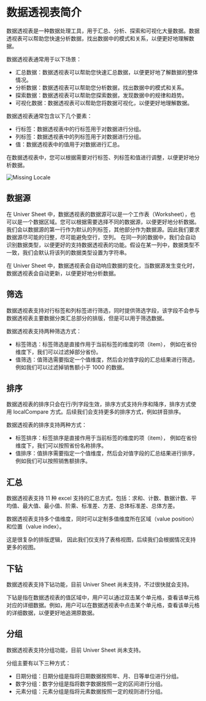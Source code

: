 
# 数据透视表简介

数据透视表是一种数据处理工具，用于汇总、分析、探索和可视化大量数据。数据透视表可以帮助您快速分析数据，找出数据中的模式和关系，以便更好地理解数据。

数据透视表通常用于以下场景：

- 汇总数据：数据透视表可以帮助您快速汇总数据，以便更好地了解数据的整体情况。
- 分析数据：数据透视表可以帮助您分析数据，找出数据中的模式和关系。
- 探索数据：数据透视表可以帮助您探索数据，发现数据中的规律和趋势。
- 可视化数据：数据透视表可以帮助您将数据可视化，以便更好地理解数据。

数据透视表通常包含以下几个要素：

- 行标签：数据透视表中的行标签用于对数据进行分组。
- 列标签：数据透视表中的列标签用于对数据进行分组。
- 值：数据透视表中的值用于对数据进行汇总。

在数据透视表中，您可以根据需要对行标签、列标签和值进行调整，以便更好地分析数据。

<Image src={PivotImage} alt="Missing Locale" width={800} />

## 数据源

在 Univer Sheet 中，数据透视表的数据源可以是一个工作表（Worksheet），也可以是一个数据区域。您可以根据需要选择不同的数据源，以便更好地分析数据。
我们会以数据源的第一行作为默认的列标签，其他部分作为数据源。因此我们要求数据源尽可能的归整，尽可能避免空行，空列。
在同一列的数据中，我们会自动识别数据类型，以便更好的支持数据透视表的功能。假设在某一列中，数据类型不一致，我们会默认将该列的数据类型设置为字符串。

在 Univer Sheet 中，数据透视表会自动响应数据的变化，当数据源发生变化时，数据透视表会自动更新，以便更好地分析数据。

## 筛选

数据透视表支持对行标签和列标签进行筛选，同时提供筛选字段，该字段不会参与数据透视表主要数据分类汇总部分的排版，但是可以用于筛选数据。

数据透视表支持两种筛选方式：
- 标签筛选：标签筛选是直接作用于当前标签的维度的项（item）， 例如在省份维度下，我们可以过滤掉部分省份。
- 值筛选：值筛选需要指定一个值维度，然后会对值字段的汇总结果进行筛选，例如我们可以过滤掉销售额小于 1000 的数据。

## 排序

数据透视表的排序只会在行/列字段生效，排序方式支持升序和降序，排序方式使用 localCompare 方式。后续我们会支持更多的排序方式，例如拼音排序。

数据透视表的排序支持两种方式：
- 标签排序：标签排序是直接作用于当前标签的维度的项（item）， 例如在省份维度下，我们可以按照省份名称排序。
- 值排序：值排序需要指定一个值维度，然后会对值字段的汇总结果进行排序，例如我们可以按照销售额排序。

## 汇总

数据透视表支持 11 种 excel 支持的汇总方式，包括：求和、计数、数据计数、平均值、最大值、最小值、阶乘、标准差、方差、总体标准差、总体方差。

数据透视表支持多个值维度，同时可以定制多值维度所在区域（value position）和位置（value index）。

这是很复杂的排版逻辑， 因此我们仅支持了表格视图，后续我们会根据情况支持更多的视图。

## 下钻

数据透视表支持下钻功能，目前 Univer Sheet 尚未支持，不过很快就会支持。

下钻是指在数据透视表的值区域中，用户可以通过双击某个单元格，查看该单元格对应的详细数据。例如，用户可以在数据透视表中点击某个单元格，查看该单元格的详细数据，以便更好地追溯原数据。

## 分组

数据透视表支持分组功能，目前 Univer Sheet 尚未支持。

分组主要有以下三种方式：
- 日期分组：日期分组是指将日期数据按照年、月、日等单位进行分组。
- 数字分组：数字分组是指将数字数据按照一定的区间进行分组。
- 元素分组：元素分组是指将元素数据按照一定的规则进行分组。
